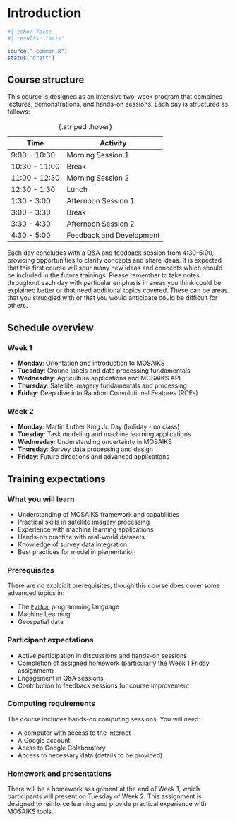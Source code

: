 # Introduction

```r
#| echo: false
#| results: "asis"

source("_common.R")
status("draft")
```

## Course structure

This course is designed as an intensive two-week program that combines lectures, demonstrations, and hands-on sessions. Each day is structured as follows:

| **Time**       | **Activity**       |
|----------------|--------------------|
| 9:00 - 10:30   | Morning Session 1  |
| 10:30 - 11:00  | Break              |
| 11:00 - 12:30  | Morning Session 2  |
| 12:30 - 1:30   | Lunch              |
| 1:30 - 3:00    | Afternoon Session 1|
| 3:00 - 3:30    | Break              |
| 3:30 - 4:30    | Afternoon Session 2|
| 4:30 - 5:00    | Feedback and Development |

: {.striped .hover}

Each day concludes with a Q&A and feedback session from 4:30-5:00, providing opportunities to clarify concepts and share ideas. It is expected that this first course will spur many new ideas and concepts which should be included in the future trainings. Please remember to take notes throughout each day with particular emphasis in areas you think could be explained better or that need additional topics covered. These can be areas that you struggled with or that you would anticipate could be difficult for others.

## Schedule overview

### Week 1
- **Monday**: Orientation and introduction to MOSAIKS
- **Tuesday**: Ground labels and data processing fundamentals
- **Wednesday**: Agriculture applications and MOSAIKS API
- **Thursday**: Satellite imagery fundamentals and processing
- **Friday**: Deep dive into Random Convolutional Features (RCFs)

### Week 2
- **Monday**: Martin Luther King Jr. Day (holiday - no class)
- **Tuesday**: Task modeling and machine learning applications
- **Wednesday**: Understanding uncertainty in MOSAIKS
- **Thursday**: Survey data processing and design
- **Friday**: Future directions and advanced applications

## Training expectations

### What you will learn 
- Understanding of MOSAIKS framework and capabilities
- Practical skills in satellite imagery processing
- Experience with machine learning applications
- Hands-on practice with real-world datasets
- Knowledge of survey data integration
- Best practices for model implementation

### Prerequisites
There are no explcicit prerequisites, though this course does cover some advanced topics in: 

- The [`Python`](https://www.python.org/){target="_blank"} programming language  
- Machine Learning   
- Geospatial data  

### Participant expectations
- Active participation in discussions and hands-on sessions
- Completion of assigned homework (particularly the Week 1 Friday assignment)
- Engagement in Q&A sessions
- Contribution to feedback sessions for course improvement

### Computing requirements
The course includes hands-on computing sessions. You will need:

- A computer with access to the internet
- A Google account
- Acess to Google Colaboratory
- Access to necessary data (details to be provided)

### Homework and presentations
There will be a homework assignment at the end of Week 1, which participants will present on Tuesday of Week 2. This assignment is designed to reinforce learning and provide practical experience with MOSAIKS tools.
